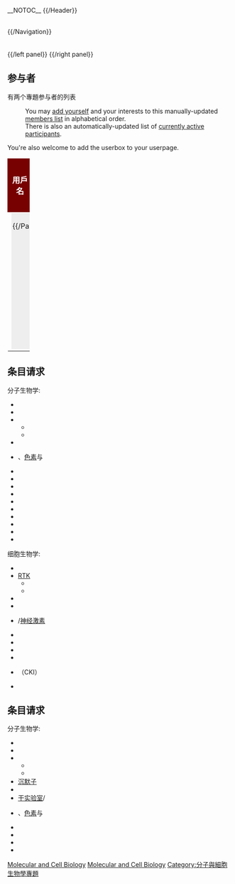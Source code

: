 <!--------------
     Header     
--------------->
__NOTOC__
{{/Header}}


<!--------------
  Body section  
--------------->
{{col-begin}}
{{col-break|width=90%}}
<br>{{/Navigation}}<br><br><br>
{{/left panel}}
{{col-break|width=5%}} <!-- This blank spacer column should disappear on mobiles -->
{{col-break|width=10%}}
{{/right panel}}
{{col-end}}

<!--------------
 Bottom section 
--------------->
== 参与者 ==
{{User MCB|float=right}}
有两个專題参与者的列表
:You may <span class="plainlinks">[https://en.wikipedia.org/w/index.php?title=Wikipedia:WikiProject_Molecular_and_Cell_Biology/Participants&action=edit add yourself]</span> and your interests to this manually-updated [[Wikipedia:WikiProject_Molecular_and_Cell_Biology/Participants|members list]] in alphabetical order.
:There is also an automatically-updated list of [[Wikipedia:WikiProject_Directory/Description/WikiProject_Molecular_and_Cell_Biology#Active_WikiProject_Participants|currently active participants]].<br>
You're also welcome to add the userbox <code>{{tl|User MCB}}</code> to your userpage.

{| cellspacing="0" width="100%" style="border-collapse: collapse; border: 1px solid #770000;"
! style="border: 1px solid #770000; font-size: 110%; color: #FFF; background-color: #770000;" width=11% | 用戶名
! style="border: 1px solid #770000; font-size: 110%; color: #FFF; background-color: #770000;" width=6%  | 討論頁
! style="border: 1px solid #770000; font-size: 110%; color: #FFF; background-color: #770000;"           | 興趣
|-
|colspan=4|
<div style="height: 300px; overflow: auto; border:0px; padding: 3px; text-align: left; background-color:#EEEEEE">
{{/Participants}}</div>
|}

== 条目请求 ==
;分子生物学:
{{colbegin}}
* {{link-en|功能医学|Functional medicine|功能生物学/医学}}
* {{link-en|半乳糖操纵子|gal operon}}
* {{link-en|阻遏物|Repressor}}
** {{link-en|乳糖阻遏物|Lac repressor}}
** {{link-en|色氨酸阻遏物|Tryptophan repressor}}
* {{link-en|组蛋白甲基化|Histone methylation}}
* {{link-en|生命科学应用的荧光|Fluorescence in the life sciences|荧光}}、[[色素|色素]]与{{link-en|生命科学应用的放射性|Radioactivity in the life sciences|放射性}}
* {{link-en|基因表达调控|Regulation of gene expression}}
* {{link-en|基因表达调控|Regulation of gene expression}}
* {{link-en|转录后调控|Post-transcriptional regulation}}
* {{link-en|翻译后调控|Post-translational regulation}}
* {{link-en|生物分子结构|Biomolecular structure}}
* {{le|蛋白质设计|Protein design}} 
* {{le|核酸四级结构|Nucleic acid quaternary structure}} 
* {{le|核酸结构测定|Nucleic acid structure determination}} 
* {{le|核酸结构预测|Nucleic acid structure prediction}} 
* {{le|核酸设计|Nucleic acid design}} 
{{colend}}

;细胞生物学:
{{colbegin}}
* {{le|细胞生理学|Cell physiology}}
* [[受体酪氨酸激酶|RTK]]
** {{le|TGFβ信号传送途径|TGF beta signaling pathway|TGFβ}}
** {{le|MAPK/ERK途径|MAPK/ERK pathway|MAPK/ERK}}
* {{le|hippo信号通路|Hippo signaling pathway|hippo}}
* {{le|PI3K/AKT/mTOR途径|PI3K/AKT/mTOR pathway}}
* {{le|神经肽|Neuropeptide}}/[[神经激素|神经激素]]
* {{le|协同受体|Co-receptor}}
* {{le|cAMP依赖途径|cAMP-dependent pathway}}
* {{le|钙信号|Calcium signaling|Ca<sup>2+</sup>信号}}
* {{le|脂类信号传送|Lipid signaling}}
* {{le|周期蛋白依赖性激酶抑制蛋白|Cyclin-dependent kinase inhibitor protein|CDK抑制因子}}（CKI）
* {{le|周期蛋白依赖性激酶激活激酶|CDK-activating kinase}}
{{colend}}

<!--------------
    Navboxes    
--------------->
{{Help navigation}}
{{Wikipedia policies and guidelines|state=collapsed}}
{{WikiProject Footer}}
[[Category:維基百科專題|Molecular and Cell Biology]]

<!----------------------------
  Igor processing directives  
      Please do not alter     
------------------------------
<igor>
   <project-templates update-to-preferred="true">
      <project-template template="WikiProject Molecular and Cell Biology" />
      <project-template template="Wikiproject MCB" />
      <project-template template="WikiProject MCB" />
      <project-template template="Wikiproject mcb" />
      <project-template template="MCB" />
      <project-template template="WPMCB" />
   </project-templates>
</igor>
----------------------------->

== 条目请求 ==
;分子生物学:
{{colbegin}}
* {{link-en|功能医学|Functional medicine|功能生物学/医学}}
* {{link-en|半乳糖操纵子|gal operon}}
* {{link-en|阻遏物|Repressor}}
** {{link-en|乳糖阻遏物|Lac repressor}}
** {{link-en|色氨酸阻遏物|Tryptophan repressor}}
* [[沉默子|沉默子]]
* {{link-en|组蛋白甲基化|Histone methylation}}
* [[干实验室|干实验室]]/{{link-en|湿实验室|Wet lab}}
* {{link-en|生命科学应用的荧光|Fluorescence in the life sciences|荧光}}、[[色素|色素]]与{{link-en|生命科学应用的放射性|Radioactivity in the life sciences|放射性}}
* {{link-en|基因表达调控|Regulation of gene expression}}
* {{link-en|基因表达调控|Regulation of gene expression}}
* {{link-en|转录后调控|Post-transcriptional regulation}}
* {{link-en|翻译后调控|Post-translational regulation}}
{{colend}}

<!--------------
    Navboxes    
--------------->
{{Help navigation}}
{{Wikipedia policies and guidelines|state=collapsed}}
{{WikiProject Footer}}

[[Category:維基百科專題|Molecular and Cell Biology]]
[[Category:分子與細胞生物學專題|Category:分子與細胞生物學專題]]

<!----------------------------
  Igor processing directives  
      Please do not alter     
------------------------------
<igor>
   <project-templates update-to-preferred="true">
      <project-template template="WikiProject Molecular and Cell Biology" />
      <project-template template="Wikiproject MCB" />
      <project-template template="WikiProject MCB" />
      <project-template template="Wikiproject mcb" />
      <project-template template="MCB" />
      <project-template template="WPMCB" />
   </project-templates>
</igor>
----------------------------->